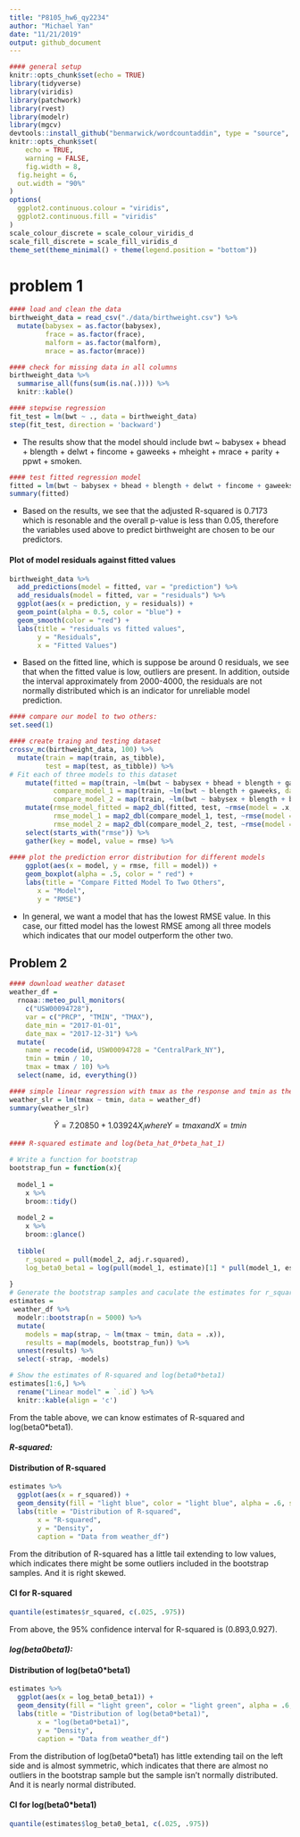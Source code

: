 ```yaml
---
title: "P8105_hw6_qy2234"
author: "Michael Yan"
date: "11/21/2019"
output: github_document
---
```


```r
#### general setup
knitr::opts_chunk$set(echo = TRUE)
library(tidyverse)
library(viridis)
library(patchwork)
library(rvest)
library(modelr)
library(mgcv)
devtools::install_github("benmarwick/wordcountaddin", type = "source", dependencies = TRUE)
knitr::opts_chunk$set(
	echo = TRUE,
	warning = FALSE,
	fig.width = 8, 
  fig.height = 6,
  out.width = "90%"
)
options(
  ggplot2.continuous.colour = "viridis",
  ggplot2.continuous.fill = "viridis"
)
scale_colour_discrete = scale_colour_viridis_d
scale_fill_discrete = scale_fill_viridis_d
theme_set(theme_minimal() + theme(legend.position = "bottom"))
```

# problem 1
```r
#### load and clean the data
birthweight_data = read_csv("./data/birthweight.csv") %>%
  mutate(babysex = as.factor(babysex),
         frace = as.factor(frace),
         malform = as.factor(malform),
         mrace = as.factor(mrace))

#### check for missing data in all columns
birthweight_data %>% 
  summarise_all(funs(sum(is.na(.)))) %>% 
  knitr::kable()
```

```r
#### stepwise regression
fit_test = lm(bwt ~ ., data = birthweight_data)
step(fit_test, direction = 'backward')
```

* The results show that the model should include bwt ~ babysex + bhead + blength + delwt + fincome +  gaweeks + mheight + mrace + parity + ppwt + smoken. 

```r
#### test fitted regression model
fitted = lm(bwt ~ babysex + bhead + blength + delwt + fincome + gaweeks + mheight + mrace + parity + ppwt + smoken, data = birthweight_data)
summary(fitted)
```

* Based on the results, we see that the adjusted R-squared is 0.7173 which is resonable and the overall p-value is less than 0.05, therefore the variables used above to predict birthweight are chosen to be our predictors.

#### Plot of model residuals against fitted values 
```r
birthweight_data %>% 
  add_predictions(model = fitted, var = "prediction") %>% 
  add_residuals(model = fitted, var = "residuals") %>%
  ggplot(aes(x = prediction, y = residuals)) + 
  geom_point(alpha = 0.5, color = "blue") +
  geom_smooth(color = "red") + 
  labs(title = "residuals vs fitted values", 
       y = "Residuals",
       x = "Fitted Values")
```

* Based on the fitted line, which is suppose be around 0 residuals, we see that when the fitted value is low, outliers are present. In addition, outside the interval approximately from 2000-4000, the residuals are not normally distributed which is an indicator for unreliable model prediction.

```r
#### compare our model to two others:
set.seed(1)

#### create traing and testing dataset
crossv_mc(birthweight_data, 100) %>%
  mutate(train = map(train, as_tibble),
         test = map(test, as_tibble)) %>% 
# Fit each of three models to this dataset 
    mutate(fitted = map(train, ~lm(bwt ~ babysex + bhead + blength + gaweeks + mheight + mrace + parity + ppwt + smoken, data = .x)),
           compare_model_1 = map(train, ~lm(bwt ~ blength + gaweeks, data = .x)),
           compare_model_2 = map(train, ~lm(bwt ~ babysex + blength + bhead + babysex * blength + babysex * bhead + blength * bhead + babysex * blength * bhead, data = .x))) %>% 
    mutate(rmse_model_fitted = map2_dbl(fitted, test, ~rmse(model = .x, data = .y)),
           rmse_model_1 = map2_dbl(compare_model_1, test, ~rmse(model = .x, data = .y)),
           rmse_model_2 = map2_dbl(compare_model_2, test, ~rmse(model = .x, data = .y))) %>% 
    select(starts_with("rmse")) %>% 
    gather(key = model, value = rmse) %>% 
  
#### plot the prediction error distribution for different models  
    ggplot(aes(x = model, y = rmse, fill = model)) + 
    geom_boxplot(alpha = .5, color = " red") + 
    labs(title = "Compare Fitted Model To Two Others",
       x = "Model",
       y = "RMSE")
```

* In general, we want a model that has the lowest RMSE value. In this case, our fitted model has the lowest RMSE among all three models which indicates that our model outperform the other two.


## Problem 2

```r
#### download weather dataset
weather_df = 
  rnoaa::meteo_pull_monitors(
    c("USW00094728"),
    var = c("PRCP", "TMIN", "TMAX"), 
    date_min = "2017-01-01",
    date_max = "2017-12-31") %>%
  mutate(
    name = recode(id, USW00094728 = "CentralPark_NY"),
    tmin = tmin / 10,
    tmax = tmax / 10) %>%
  select(name, id, everything())
```

```r
#### simple linear regression with tmax as the response and tmin as the predictor
weather_slr = lm(tmax ~ tmin, data = weather_df)
summary(weather_slr)
```
$$\hat{Y} = 7.20850 + 1.03924X_i where Y = tmax and X = tmin$$

```r
#### R-squared estimate and log(beta_hat_0*beta_hat_1)

# Write a function for bootstrap
bootstrap_fun = function(x){
  
  model_1 =
    x %>% 
    broom::tidy()
  
  model_2 =
    x %>%
    broom::glance()
  
  tibble(
    r_squared = pull(model_2, adj.r.squared),
    log_beta0_beta1 = log(pull(model_1, estimate)[1] * pull(model_1, estimate)[2]))
  
}
# Generate the bootstrap samples and caculate the estimates for r_squared and log_beta0_beta1
estimates = 
 weather_df %>% 
  modelr::bootstrap(n = 5000) %>% 
  mutate(
    models = map(strap, ~ lm(tmax ~ tmin, data = .x)),
    results = map(models, bootstrap_fun)) %>% 
  unnest(results) %>%
  select(-strap, -models) 

# Show the estimates of R-squared and log(beta0*beta1)
estimates[1:6,] %>%
  rename("Linear model" = `.id`) %>%
  knitr::kable(align = 'c')
```

From the table above, we can know estimates of R-squared and log(beta0*beta1).

#### *R-squared:*

#### Distribution of R-squared
```r
estimates %>% 
  ggplot(aes(x = r_squared)) +
  geom_density(fill = "light blue", color = "light blue", alpha = .6, size = 1.3) +
  labs(title = "Distribution of R-squared", 
       x = "R-squared",
       y = "Density",
       caption = "Data from weather_df")
```

From the ditribution of R-squared has a little tail extending to low values, which indicates there might be some outliers included in the bootstrap samples. And it is right skewed.

#### CI for R-squared
```r
quantile(estimates$r_squared, c(.025, .975))
```

From above, the 95% confidence interval for R-squared is (0.893,0.927).

#### *log(beta0beta1):*

#### Distribution of log(beta0*beta1)
```r
estimates %>% 
  ggplot(aes(x = log_beta0_beta1)) +
  geom_density(fill = "light green", color = "light green", alpha = .6, size = 1.3) +
  labs(title = "Distribution of log(beta0*beta1)", 
       x = "log(beta0*beta1)",
       y = "Density",
       caption = "Data from weather_df")
```

From the distribution of log(beta0*beta1) has little extending tail on the left side and is almost symmetric, which indicates that there are almost no outliers in the bootstrap sample but the sample isn't normally distributed. And it is nearly normal distributed.

#### CI for log(beta0*beta1)
```r
quantile(estimates$log_beta0_beta1, c(.025, .975))
```

